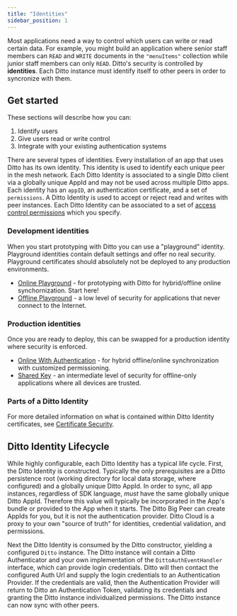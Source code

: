 ```yaml
---
title: "Identities"
sidebar_position: 1
---
```



Most applications need a way to control which users can write or read certain data. For example, you might build an application where senior staff members can `READ` and `WRITE` documents in the `"menuItems"` collection while junior staff members can only `READ`. Ditto's security is controlled by __identities__. Each Ditto instance must identify itself to other peers in order to syncronize with them. 

 

## Get started

These sections will describe how you can:

1. Identify users 
2. Give users read or write control 
3. Integrate with your existing authentication systems

There are several types of identities.  Every installation of an app that uses
Ditto has its own identity. This identity is used to identify each unique peer
in the mesh network. Each Ditto Identity is associated to a single Ditto client
via a globally unique AppId and may not be used across multiple Ditto apps. Each identity has an `appID`, an authentication certificate, and a set of `permissions`. A Ditto Identity is used
to accept or reject read and writes with peer instances. Each Ditto Identity can
be associated to a set of [access control permissions](../concepts/designing-permissions) which you specify.

### Development identities

When you start prototyping with Ditto you can use a "playground" identity.
Playground identities contain default settings and offer no real security.
Playground certificates should absolutely not be deployed to any production
environments.


* [Online Playground](../mesh-network/online-playground) - for prototyping with Ditto for hybrid/offline online synchornization. Start here!
* [Offline Playground](../mesh-network/offline-license) - a low level of security for applications that never connect to the Internet.


### Production identities

Once you are ready to deploy, this can be swapped for a production identity where security is
enforced.

* [Online With Authentication](../security/authentication/overview) - for hybrid offline/online synchronization with customized permissioning.
* [Shared Key](../security/shared-key) - an intermediate level of security for offline-only applications where all devices are trusted.

### Parts of a Ditto Identity

For more detailed information on what is contained within Ditto Identity certificates, see [Certificate Security](../how-it-works/certificate-security).

## Ditto Identity Lifecycle

While highly configurable, each Ditto Identity has a typical life cycle. First,
the Ditto Identity is constructed. Typically the only prerequisites are a Ditto
persistence root (working directory for local data storage, where configured)
and a globally unique Ditto AppId. In order to sync, all app instances,
regardless of SDK language, *must* have the same globally unique Ditto AppId.
Therefore this value will typically be incorporated in the App's bundle or
provided to the App when it starts. The Ditto Big Peer can create AppIds for
you, but it is not the authentication provider. Ditto Cloud is a proxy to your
own "source of truth" for identities, credential validation, and permissions.

Next the Ditto Identity is consumed by the Ditto constructor, yielding a
configured `Ditto` instance. The Ditto instance will contain a Ditto
Authenticator and your own implementation of the `DittoAuthEventHandler`
interface, which can provide login credentials. Ditto will then contact the
configured Auth Url and supply the login credentials to an Authentication
Provider. If the credentials are valid, then the Authentication Provider will
return to Ditto an Authentication Token, validating its credentials and granting
the Ditto instance individualized permissions. The Ditto instance can now sync
with other peers.
